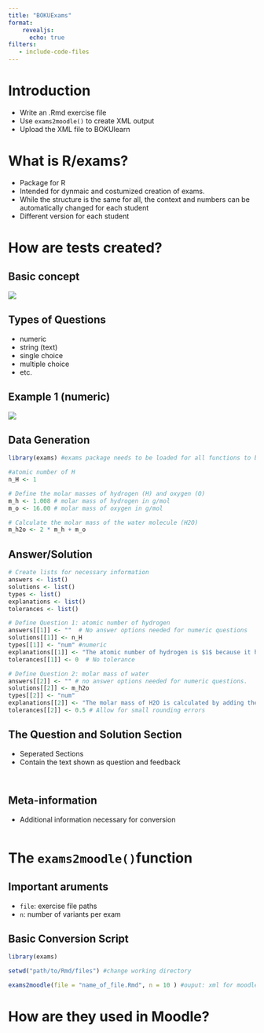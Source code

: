 ```yaml
---
title: "BOKUExams"
format: 
    revealjs: 
      echo: true
filters:
   - include-code-files
---
```

# Introduction 

- Write an .Rmd exercise file 
- Use `exams2moodle()` to create XML output 
- Upload the XML file to BOKUlearn 

# What is R/exams? 

- Package for R 
- Intended for dynmaic and costumized creation of exams. 
- While the structure is the same for all, the context and numbers can be automatically changed for each student 
- Different version for each student 


# How are tests created? 

## Basic concept 

![](images/graph_rexams.png) 

## Types of Questions 

- numeric 
- string (text)
- single choice 
- multiple choice 
- etc. 

## Example 1 (numeric) 

![](images/num_moodle.png) 

## Data Generation 

```r
library(exams) #exams package needs to be loaded for all functions to be available 

#atomic number of H
n_H <- 1

# Define the molar masses of hydrogen (H) and oxygen (O)
m_h <- 1.008 # molar mass of hydrogen in g/mol
m_o <- 16.00 # molar mass of oxygen in g/mol

# Calculate the molar mass of the water molecule (H2O)
m_h2o <- 2 * m_h + m_o
```

## Answer/Solution 

```r
# Create lists for necessary information
answers <- list()
solutions <- list()
types <- list()
explanations <- list()
tolerances <- list()

# Define Question 1: atomic number of hydrogen
answers[[1]] <- ""  # No answer options needed for numeric questions
solutions[[1]] <- n_H
types[[1]] <- "num" #numeric
explanations[[1]] <- "The atomic number of hydrogen is $1$ because it has one proton in its nucleus."
tolerances[[1]] <- 0  # No tolerance

# Define Question 2: molar mass of water
answers[[2]] <- "" # no answer options needed for numeric questions. 
solutions[[2]] <- m_h2o
types[[2]] <- "num" 
explanations[[2]] <- "The molar mass of H2O is calculated by adding the molar masses of two hydrogen atoms and one oxygen atom."
tolerances[[2]] <- 0.5 # Allow for small rounding errors
```

## The Question and Solution Section 

- Seperated Sections 
- Contain the text shown as question and feedback 

```.markdown
``` 

```.markdown
```

## Meta-information 

- Additional information necessary for conversion

```.markdown
``` 


# The `exams2moodle()`function 

## Important aruments 

- `file`: exercise file paths
- `n`: number of variants per exam 

## Basic Conversion Script 

```r
library(exams) 

setwd("path/to/Rmd/files") #change working directory 

exams2moodle(file = "name_of_file.Rmd", n = 10 ) #ouput: xml for moodle import 
```

# How are they used in Moodle? 
